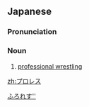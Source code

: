 ==Japanese==

===Pronunciation===
{{ja-pron|プロレス}}

===Noun===
{{ja-noun}}

# [[professional wrestling]]

[[Category:ja:Sports|ふろれす'']]

[[zh:プロレス]]